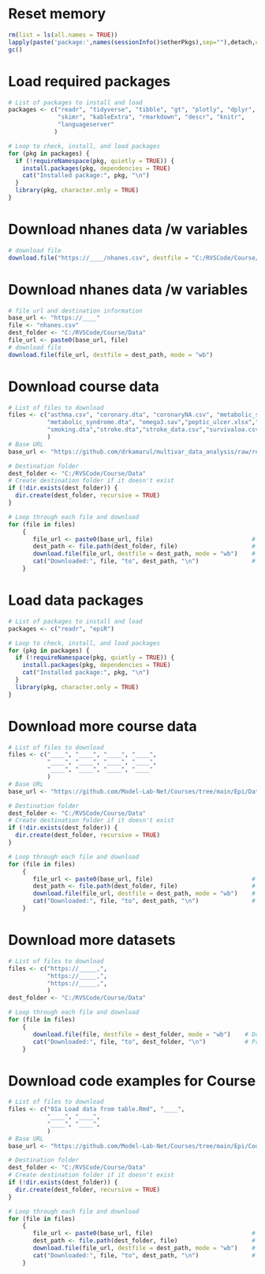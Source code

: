 # Reset memory
```r
rm(list = ls(all.names = TRUE))
lapply(paste('package:',names(sessionInfo()$otherPkgs),sep=""),detach,character.only=TRUE,unload=TRUE,force=TRUE)
gc()
```

# Load required packages
```r
# List of packages to install and load
packages <- c("readr", "tidyverse", "tibble", "gt", "plotly", "dplyr",
              "skimr", "kableExtra", "rmarkdown", "descr", "knitr",
              "languageserver"
             )

# Loop to check, install, and load packages
for (pkg in packages) {
  if (!requireNamespace(pkg, quietly = TRUE)) {
    install.packages(pkg, dependencies = TRUE)
    cat("Installed package:", pkg, "\n")
  }
  library(pkg, character.only = TRUE)
}
```


# Download nhanes data /w variables
```r
# download file
download.file("https://____/nhanes.csv", destfile = "C:/RVSCode/Course/Data", mode = "wb")
```

# Download nhanes data /w variables
```r
# file url and destination information
base_url <- "https://____"
file <- "nhanes.csv"
dest_folder <- "C:/RVSCode/Course/Data"
file_url <- paste0(base_url, file)
# download file
download.file(file_url, destfile = dest_path, mode = "wb")
```

# Download course data
```r
# List of files to download
files <- c("asthma.csv", "coronary.dta", "coronaryNA.csv", "metabolic_syndrome.csv",
           "metabolic_syndrome.dta", "omega3.sav","peptic_ulcer.xlsx","smoke.csv",
           "smoking.dta","stroke.dta","stroke_data.csv","survivaloa.csv"
           )
# Base URL
base_url <- "https://github.com/drkamarul/multivar_data_analysis/raw/refs/heads/main/data/"

# Destination folder
dest_folder <- "C:/RVSCode/Course/Data"
# Create destination folder if it doesn't exist
if (!dir.exists(dest_folder)) {
  dir.create(dest_folder, recursive = TRUE)
}

# Loop through each file and download
for (file in files)
    {
       file_url <- paste0(base_url, file)                            # Construct full URL
       dest_path <- file.path(dest_folder, file)                     # Construct destination path
       download.file(file_url, destfile = dest_path, mode = "wb")    # Download file to specified folder
       cat("Downloaded:", file, "to", dest_path, "\n")               # Print status 
    }
```

# Load data packages
```r
# List of packages to install and load
packages <- c("readr", "epiR")

# Loop to check, install, and load packages
for (pkg in packages) {
  if (!requireNamespace(pkg, quietly = TRUE)) {
    install.packages(pkg, dependencies = TRUE)
    cat("Installed package:", pkg, "\n")
  }
  library(pkg, character.only = TRUE)
}
```


# Download more course data
```r
# List of files to download
files <- c("____", "____", "____", "____",
           "____", "____", "____", "____",
           "____", "____", "____", "____"
           )
# Base URL
base_url <- "https://github.com/Model-Lab-Net/Courses/tree/main/Epi/Data"

# Destination folder
dest_folder <- "C:/RVSCode/Course/Data"
# Create destination folder if it doesn't exist
if (!dir.exists(dest_folder)) {
  dir.create(dest_folder, recursive = TRUE)
}

# Loop through each file and download
for (file in files)
    {
       file_url <- paste0(base_url, file)                            # Construct full URL
       dest_path <- file.path(dest_folder, file)                     # Construct destination path
       download.file(file_url, destfile = dest_path, mode = "wb")    # Download file to specified folder
       cat("Downloaded:", file, "to", dest_path, "\n")               # Print status 
    }
```


# Download more datasets
```r
# List of files to download
files <- c("https://_____,",
           "https://_____,",
           "https://_____,",
           )
dest_folder <- "C:/RVSCode/Course/Data"

# Loop through each file and download
for (file in files)
    {
       download.file(file, destfile = dest_folder, mode = "wb")    # Download file to specified folder
       cat("Downloaded:", file, "to", dest_folder, "\n")           # Print status 
    }
```


# Download code examples for Course
```r
# List of files to download
files <- c("01a Load data from table.Rmd", "____",
           "____", "____",
           "____", "____",
           )
# Base URL
base_url <- "https://github.com/Model-Lab-Net/Courses/tree/main/Epi/Code"

# Destination folder
dest_folder <- "C:/RVSCode/Course/Data"
# Create destination folder if it doesn't exist
if (!dir.exists(dest_folder)) {
  dir.create(dest_folder, recursive = TRUE)
}

# Loop through each file and download
for (file in files)
    {
       file_url <- paste0(base_url, file)                            # Construct full URL
       dest_path <- file.path(dest_folder, file)                     # Construct destination path
       download.file(file_url, destfile = dest_path, mode = "wb")    # Download file to specified folder
       cat("Downloaded:", file, "to", dest_path, "\n")               # Print status 
    }
```
